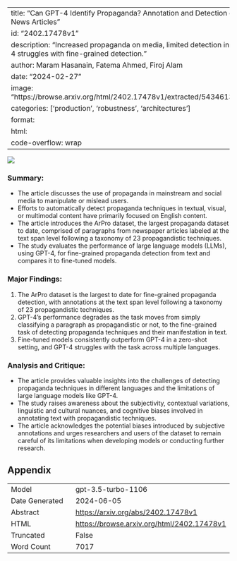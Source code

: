 
---
title: "Can GPT-4 Identify Propaganda? Annotation and Detection of Propaganda Spans in News Articles"
id: "2402.17478v1"
description: "Increased propaganda on media, limited detection in non-English content, GPT-4 struggles with fine-grained detection."
author: Maram Hasanain, Fatema Ahmed, Firoj Alam
date: "2024-02-27"
image: "https://browse.arxiv.org/html/2402.17478v1/extracted/5434613/figures/prop_example.png"
categories: ['production', 'robustness', 'architectures']
format:
  html:
    code-overflow: wrap
---

![](https://browse.arxiv.org/html/2402.17478v1/extracted/5434613/figures/prop_example.png)

### **Summary:**
- The article discusses the use of propaganda in mainstream and social media to manipulate or mislead users.
- Efforts to automatically detect propaganda techniques in textual, visual, or multimodal content have primarily focused on English content.
- The article introduces the ArPro dataset, the largest propaganda dataset to date, comprised of paragraphs from newspaper articles labeled at the text span level following a taxonomy of 23 propagandistic techniques.
- The study evaluates the performance of large language models (LLMs), using GPT-4, for fine-grained propaganda detection from text and compares it to fine-tuned models.

### Major Findings:
1. The ArPro dataset is the largest to date for fine-grained propaganda detection, with annotations at the text span level following a taxonomy of 23 propagandistic techniques.
2. GPT-4's performance degrades as the task moves from simply classifying a paragraph as propagandistic or not, to the fine-grained task of detecting propaganda techniques and their manifestation in text.
3. Fine-tuned models consistently outperform GPT-4 in a zero-shot setting, and GPT-4 struggles with the task across multiple languages.

### Analysis and Critique:
- The article provides valuable insights into the challenges of detecting propaganda techniques in different languages and the limitations of large language models like GPT-4.
- The study raises awareness about the subjectivity, contextual variations, linguistic and cultural nuances, and cognitive biases involved in annotating text with propagandistic techniques.
- The article acknowledges the potential biases introduced by subjective annotations and urges researchers and users of the dataset to remain careful of its limitations when developing models or conducting further research.

## Appendix

|          |          |
|----------|----------|
| Model     | gpt-3.5-turbo-1106       |
| Date Generated     | 2024-06-05       |
| Abstract | [https://arxiv.org/abs/2402.17478v1](https://arxiv.org/abs/2402.17478v1)        |
| HTML     | [https://browse.arxiv.org/html/2402.17478v1](https://browse.arxiv.org/html/2402.17478v1)       |
| Truncated       | False       |
| Word Count       | 7017       |